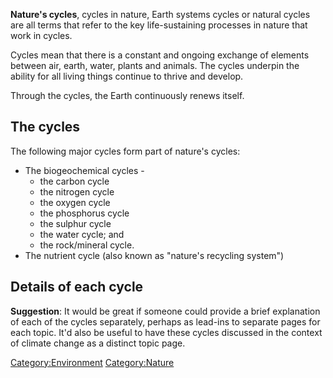 '''Nature's cycles''', cycles in nature, Earth systems cycles or natural cycles are all terms that refer to the key life-sustaining processes in nature that work in cycles.

Cycles mean that there is a constant and ongoing exchange of elements between air, earth, water, plants and animals. The cycles underpin the ability for all living things continue to thrive and develop.

Through the cycles, the Earth continuously renews itself.

== The cycles ==
The following major cycles form part of nature's cycles:

*The biogeochemical cycles - 
**the carbon cycle
**the nitrogen cycle
**the oxygen cycle
**the phosphorus cycle
**the sulphur cycle
**the water cycle; and 
**the rock/mineral cycle.
*The nutrient cycle (also known as "nature's recycling system")

== Details of each cycle ==

'''Suggestion''': It would be great if someone could provide a brief explanation of each of the cycles separately, perhaps as lead-ins to separate pages for each topic. It'd also be useful to have these cycles discussed in the context of climate change as a distinct topic page.


{{stub}}

[[Category:Environment]]
[[Category:Nature]]